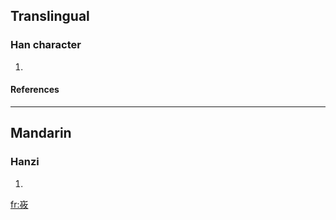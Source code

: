 ==Translingual==
===Han character===
{{Han char|rn=46|rad=山|as=07|sn=10|four=|canj=山人中大 (UOLK)}}
# {{defn|Han|sort=山07}}
====References====
{{Han ref|kx=0311.360|dkj=08100|dj=0612.040|hdz=10774.200|uh=5CF3|ud=23795}}
----
==Mandarin==
===Hanzi===
{{cmn-hanzi|pin=[[yóu]] ([[you2]])|wg=yu<sup>2</sup>}}
# {{defn|Mandarin}}

[[fr:峳]]